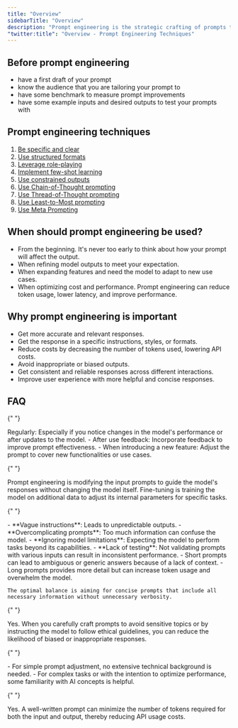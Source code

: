```yaml
---
title: "Overview"
sidebarTitle: "Overview"
description: "Prompt engineering is the strategic crafting of prompts to guide Large Language Models to produce accurate and desired outputs."
"twitter:title": "Overview - Prompt Engineering Techniques"
---
```



## Before prompt engineering

- have a first draft of your prompt
- know the audience that you are tailoring your prompt to
- have some benchmark to measure prompt improvements
- have some example inputs and desired outputs to test your prompts with

## Prompt engineering techniques

1. [Be specific and clear](/guides/prompt-engineering/be-specific-and-clear)
2. [Use structured formats](/guides/prompt-engineering/use-structured-formats)
3. [Leverage role-playing](/guides/prompt-engineering/leverage-role-playing)
4. [Implement few-shot learning](/guides/prompt-engineering/implement-few-shot-learning)
5. [Use constrained outputs](/guides/prompt-engineering/use-constrained-outputs)
6. [Use Chain-of-Thought prompting](/guides/prompt-engineering/use-chain-of-thought-prompting)
7. [Use Thread-of-Thought prompting](/guides/prompt-engineering/use-thread-of-thought-prompting)
8. [Use Least-to-Most prompting](/guides/prompt-engineering/use-least-to-most-prompting)
9. [Use Meta Prompting](/guides/prompt-engineering/use-meta-prompting)

## When should prompt engineering be used?

- From the beginning. It's never too early to think about how your prompt will affect the output.
- When refining model outputs to meet your expectation.
- When expanding features and need the model to adapt to new use cases.
- When optimizing cost and performance. Prompt engineering can reduce token usage, lower latency, and improve performance.

## Why prompt engineering is important

- Get more accurate and relevant responses.
- Get the response in a specific instructions, styles, or formats.
- Reduce costs by decreasing the number of tokens used, lowering API costs.
- Avoid inappropriate or biased outputs.
- Get consistent and reliable responses across different interactions.
- Improve user experience with more helpful and concise responses.

## FAQ

<AccordionGroup>

{" "}

<Accordion title="How often should I update my prompts?">
  Regularly: Especially if you notice changes in the model's performance or
  after updates to the model. - After use feedback: Incorporate feedback to
  improve prompt effectiveness. - When introducing a new feature: Adjust the
  prompt to cover new functionalities or use cases.
</Accordion>

{" "}

<Accordion title="What's the difference between prompt engineering vs. fine-tuning?">
  Prompt engineering is modifying the input prompts to guide the model's
  responses without changing the model itself. Fine-tuning is training the model
  on additional data to adjust its internal parameters for specific tasks.
</Accordion>

{" "}

<Accordion title="What are some common mistakes with prompt engineering?">
  - **Vague instructions**: Leads to unpredictable outputs. - **Overcomplicating
  prompts**: Too much information can confuse the model. - **Ignoring model
  limitations**: Expecting the model to perform tasks beyond its capabilities. -
  **Lack of testing**: Not validating prompts with various inputs can result in
  inconsistent performance.
</Accordion>

  <Accordion title="How does prompt length affect model responses?">
    - Short prompts can lead to ambiguous or generic answers because of a lack of context.
    - Long prompts provides more detail but can increase token usage and overwhelm the model.

    The optimal balance is aiming for concise prompts that include all necessary information without unnecessary verbosity.

  </Accordion>

{" "}

<Accordion title="Can prompt engineering remove biases?">
  Yes. When you carefully craft prompts to avoid sensitive topics or by
  instructing the model to follow ethical guidelines, you can reduce the
  likelihood of biased or inappropriate responses.
</Accordion>

{" "}

<Accordion title="Do I need to be technical to prompt engineer?">
  - For simple prompt adjustment, no extensive technical background is needed. -
  For complex tasks or with the intention to optimize performance, some
  familiarity with AI concepts is helpful.
</Accordion>

{" "}

<Accordion title="Can you cut cost with prompt engineering?">
  Yes. A well-written prompt can minimize the number of tokens required for both
  the input and output, thereby reducing API usage costs.
</Accordion>

</AccordionGroup>

<QuestionsSection />
